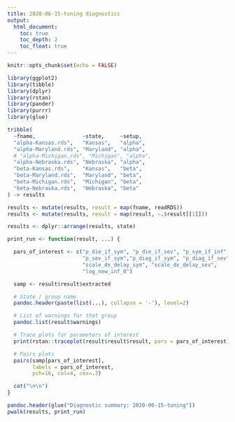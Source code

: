 ```yaml
---
title: 2020-06-15-tuning diagnostics
output:
  html_document:
    toc: true
    toc_depth: 2
    toc_float: true
---
```


```r
knitr::opts_chunk$set(echo = FALSE)

library(ggplot2)
library(tibble)
library(dplyr)
library(rstan)
library(pander)
library(purrr)
library(glue)
```

```r

tribble(
  ~fname,               ~state,     ~setup,
  "alpha-Kansas.rds",   "Kansas",   "alpha",
  "alpha-Maryland.rds", "Maryland", "alpha",
  # "alpha-Michigan.rds", "Michigan", "alpha",
  "alpha-Nebraska.rds", "Nebraska", "alpha",
  "beta-Kansas.rds",    "Kansas",   "beta",
  "beta-Maryland.rds",  "Maryland", "beta",
  "beta-Michigan.rds",  "Michigan", "beta",
  "beta-Nebraska.rds",  "Nebraska", "beta"
) -> results

results <- mutate(results, result = map(fname, readRDS))
results <- mutate(results, result = map(result, ~.$result[[1]]))

results <- dplyr::arrange(results, state)

print_run <- function(result, ...) {

  pars_of_interest <- c("p_die_if_sym", "p_die_if_sev", "p_sym_if_inf",
                        "p_sev_if_sym","p_diag_if_sym", "p_diag_if_sev",
                        "scale_dx_delay_sym", "scale_dx_delay_sev",
                        "log_new_inf_0")

  samp <- result$result$extracted

  # State / group name
  pandoc.header(paste(list(...), collapse = '-'), level=2)

  # List of warnings for that group
  pandoc.list(result$warnings)

  # Trace plots for parameters of interest
  print(rstan::traceplot(result$result$result, pars = pars_of_interest))

  # Pairs plots
  pairs(samp[pars_of_interest],
        labels = pars_of_interest,
        pch=16, col=4, cex=.3)

  cat("\n\n")
}

pandoc.header(glue("Diagnostic summary: 2020-06-15-tuning"))
pwalk(results, print_run)
```
